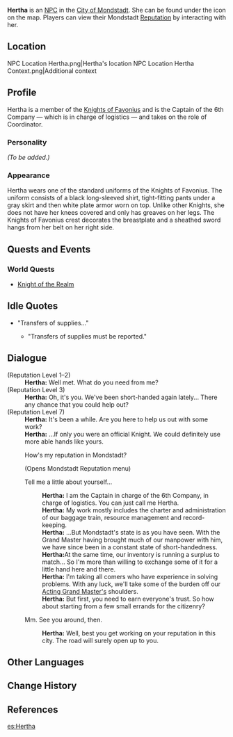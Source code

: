 {{Meta
<!-- Remove this template after adding the missing info -->
|missing_NPC_profile  = yes
}}
{{Character Infobox
|image            = NPC Hertha.png
|affiliation      = Knights of Favonius
|region           = Mondstadt
|title            = Coordinator, Knights of Favonius
|title2           = Captain of the 6th Company
|type             = NPC
|voiceEN          = [https://www.ambermayvoices.com/ Amber May]<ref name="Amber May">Twitter: [https://twitter.com/AmberFoxyVox/status/1357910178998329344 EN VA Self Announcement]</ref>
}}
'''Hertha''' is an [[NPC]] in the [[City of Mondstadt]]. She can be found under the {{DIcon|Reputation}} icon on the map. Players can view their Mondstadt [[Reputation]] by interacting with her.

==Location==
<gallery hideaddbutton="true" captionalign="center">
NPC Location Hertha.png|Hertha's location
NPC Location Hertha Context.png|Additional context
</gallery>

==Profile==
{{Description|Hertha, the overseer of goods and supplies for the Knights of Favonius. If anyone understands the city of the wind and the concerns of its people, it's her. Increase your reputation in Mondstadt and gain the trust of its people, and she might even be willing to provide you some unique goods.|World Map description}}

Hertha is a member of the [[Knights of Favonius]] and is the Captain of the 6th Company &mdash; which is in charge of logistics &mdash; and takes on the role of Coordinator.

===Personality===
''(To be added.)''

===Appearance===
Hertha wears one of the standard uniforms of the Knights of Favonius. The uniform consists of a black long-sleeved shirt, tight-fitting pants under a gray skirt and then white plate armor worn on top. Unlike other Knights, she does not have her knees covered and only has greaves on her legs. The Knights of Favonius crest decorates the breastplate and a sheathed sword hangs from her belt on her right side.

==Quests and Events==
===World Quests===
* [[Knight of the Realm]]

==Idle Quotes==
* "Transfers of supplies..."
** {{A|VO Hertha 01.ogg}} "Transfers of supplies must be reported."

==Dialogue==
{{Dialogue start}}
;(Reputation Level 1–2)
:'''Hertha:''' Well met. What do you need from me?
;(Reputation Level 3)
:'''Hertha:''' Oh, it's you. We've been short-handed again lately... There any chance that you could help out?
;(Reputation Level 7)
:'''Hertha:''' It's been a while. Are you here to help us out with some work?
:'''Hertha:''' ...If only you were an official Knight. We could definitely use more able hands like yours.
:{{DIcon|Reputation}} How's my reputation in Mondstadt?
:;(Opens Mondstadt Reputation menu)
:{{DIcon}} Tell me a little about yourself...
::'''Hertha:''' I am the Captain in charge of the 6th Company, in charge of logistics. You can just call me Hertha.
::'''Hertha:''' My work mostly includes the charter and administration of our baggage train, resource management and record-keeping.
::'''Hertha:''' ...But Mondstadt's state is as you have seen. With the Grand Master having brought much of our manpower with him, we have since been in a constant state of short-handedness.
::'''Hertha: '''At the same time, our inventory is running a surplus to match... So I'm more than willing to exchange some of it for a little hand here and there.
::'''Hertha:''' I'm taking all comers who have experience in solving problems. With any luck, we'll take some of the burden off our [[Jean|Acting Grand Master's]] shoulders.
::'''Hertha:''' But first, you need to earn everyone's trust. So how about starting from a few small errands for the citizenry?
:{{DIcon}} Mm. See you around, then.
::'''Hertha:''' Well, best you get working on your reputation in this city. The road will surely open up to you.
{{Dialogue end}}
<!--
==Trivia==
-->

==Other Languages==
{{Other Languages|default_hidden = 1
|en      = Hertha
|zhs     = 赫塔
|zhs_rm  = Hètǎ
|zht     = 赫塔
|zht_rm  = Hètǎ
|ja      = ヘルター
|ja_rm   = Herutaa
|ko      = 헤르타
|ko_rm   = Hereuta
|es      = Hertha
|fr      = Hertha
|ru      = Герта
|th      = Hertha
|vi      = Hertha
|de      = Hertha
|id      = Hertha
|pt      = Hertha
}}

==Change History==
{{Change History|1.1}}

==References==
{{Reflist}}

[[es:Hertha]]